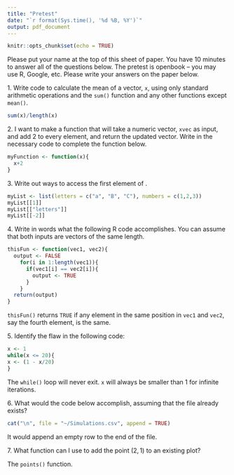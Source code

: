 ```yaml
---
title: "Pretest"
date: "`r format(Sys.time(), '%d %B, %Y')`"
output: pdf_document
---
```


```r
knitr::opts_chunk$set(echo = TRUE)
```

\textbf{This pretest is designed for me to better to understand your prior knowledge of R and statistical computing. There is no harm in leaving a question blank if you do not know the answer.  This does not count toward your grade}

Please put your name at the top of this sheet of paper. You have 10 minutes to answer all of the questions below. The pretest is openbook -- you may use R, Google, etc.  Please write your answers on the paper below.

1\. Write code to calculate the mean of a vector, `x`, using only standard arithmetic operations and the `sum()` function and any other functions except `mean()`.

```r
sum(x)/length(x)
```



2\. I want to make a function that will take a numeric vector, `xvec` as input, and add 2 to every element, and return the updated vector. Write in the necessary code to complete the function below.
```r
myFunction <- function(x){
  x+2
}
```



3\. Write out \textit{three} ways to access the first element of \texttt{myList}.
```r
myList <- list(letters = c("a", "B", "C"), numbers = c(1,2,3))
myList[[1]]
myList[["letters"]]
myList[[-2]]
```




4\. Write in words what the following R code accomplishes. You can assume that both
inputs are vectors of the same length.
```r
thisFun <- function(vec1, vec2){
  output <- FALSE
    for(i in 1:length(vec1)){
      if(vec1[i] == vec2[i]){
        output <- TRUE
      }
    }
  return(output)
}
```

`thisFun()` returns `TRUE` if any element in the same position in `vec1` and `vec2`, say the fourth element, is the same.




5\. Identify the flaw in the following code:
```r
x <- 1
while(x <= 20){
x <- (1 - x/20)
}
```

The `while()` loop will never exit. `x` will always be smaller than 1 for infinite iterations.



6\. What would the code below accomplish, assuming that the file \texttt{Simulations.csv} already exists?
```r
cat("\n", file = "~/Simulations.csv", append = TRUE)
```

It would append an empty row to the end of the file.

7\. What function can I use to add the point $(2,1)$ to an existing plot?

The `points()` function.



